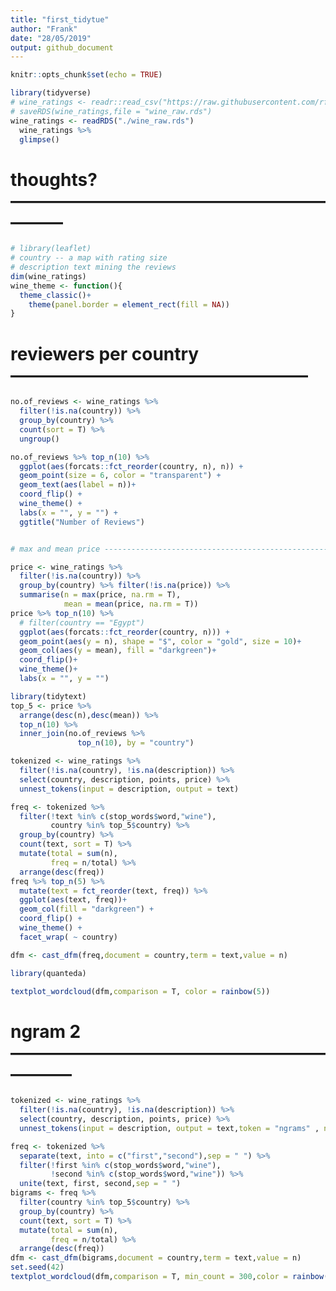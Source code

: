 ```yaml
---
title: "first_tidytue"
author: "Frank"
date: "28/05/2019"
output: github_document
---
```


```r
knitr::opts_chunk$set(echo = TRUE)
```


```r
library(tidyverse)
# wine_ratings <- readr::read_csv("https://raw.githubusercontent.com/rfordatascience/tidytuesday/master/data/2019/2019-05-28/winemag-data-130k-v2.csv")
# saveRDS(wine_ratings,file = "wine_raw.rds")
wine_ratings <- readRDS("./wine_raw.rds")
  wine_ratings %>% 
  glimpse()

```

# thoughts? ---------------------------------------------------------------
```r
# library(leaflet) 
# country -- a map with rating size
# description text mining the reviews
dim(wine_ratings)
wine_theme <- function(){
  theme_classic()+
    theme(panel.border = element_rect(fill = NA))
}

```

# reviewers per country ---------------------------------------------------

```r
no.of_reviews <- wine_ratings %>% 
  filter(!is.na(country)) %>% 
  group_by(country) %>% 
  count(sort = T) %>% 
  ungroup()

no.of_reviews %>% top_n(10) %>% 
  ggplot(aes(forcats::fct_reorder(country, n), n)) +
  geom_point(size = 6, color = "transparent") +
  geom_text(aes(label = n))+
  coord_flip() +
  wine_theme() +
  labs(x = "", y = "") +
  ggtitle("Number of Reviews")


# max and mean price ------------------------------------------------------

price <- wine_ratings %>% 
  filter(!is.na(country)) %>% 
  group_by(country) %>% filter(!is.na(price)) %>% 
  summarise(n = max(price, na.rm = T),
            mean = mean(price, na.rm = T))
price %>% top_n(10) %>% 
  # filter(country == "Egypt")
  ggplot(aes(forcats::fct_reorder(country, n))) +
  geom_point(aes(y = n), shape = "$", color = "gold", size = 10)+
  geom_col(aes(y = mean), fill = "darkgreen")+
  coord_flip()+
  wine_theme()+
  labs(x = "", y = "")
```

```r
library(tidytext)
top_5 <- price %>% 
  arrange(desc(n),desc(mean)) %>% 
  top_n(10) %>% 
  inner_join(no.of_reviews %>% 
               top_n(10), by = "country")

tokenized <- wine_ratings %>% 
  filter(!is.na(country), !is.na(description)) %>% 
  select(country, description, points, price) %>% 
  unnest_tokens(input = description, output = text)

freq <- tokenized %>% 
  filter(!text %in% c(stop_words$word,"wine"),
         country %in% top_5$country) %>% 
  group_by(country) %>% 
  count(text, sort = T) %>% 
  mutate(total = sum(n),
         freq = n/total) %>%
  arrange(desc(freq)) 
freq %>% top_n(5) %>% 
  mutate(text = fct_reorder(text, freq)) %>%
  ggplot(aes(text, freq))+
  geom_col(fill = "darkgreen") +
  coord_flip() +
  wine_theme() +
  facet_wrap( ~ country)

dfm <- cast_dfm(freq,document = country,term = text,value = n)

library(quanteda)

textplot_wordcloud(dfm,comparison = T, color = rainbow(5))
```
# ngram 2 -----------------------------------------------------------------
```r
tokenized <- wine_ratings %>% 
  filter(!is.na(country), !is.na(description)) %>% 
  select(country, description, points, price) %>% 
  unnest_tokens(input = description, output = text,token = "ngrams" , n = 2)

freq <- tokenized %>% 
  separate(text, into = c("first","second"),sep = " ") %>% 
  filter(!first %in% c(stop_words$word,"wine"),
         !second %in% c(stop_words$word,"wine")) %>% 
  unite(text, first, second,sep = " ")
bigrams <- freq %>% 
  filter(country %in% top_5$country) %>% 
  group_by(country) %>% 
  count(text, sort = T) %>% 
  mutate(total = sum(n),
         freq = n/total) %>%
  arrange(desc(freq)) 
dfm <- cast_dfm(bigrams,document = country,term = text,value = n)
set.seed(42)
textplot_wordcloud(dfm,comparison = T, min_count = 300,color = rainbow(5),labelsize = 1.5)
```